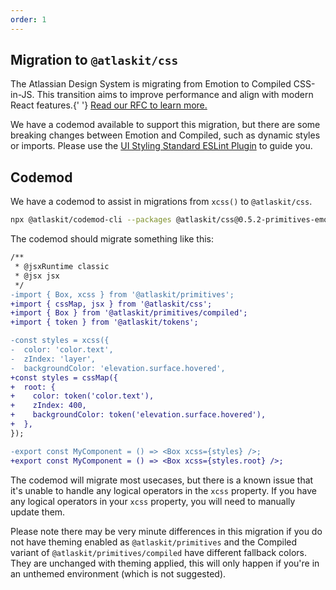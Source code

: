 ```yaml
---
order: 1
---
```



## Migration to `@atlaskit/css`

<SectionMessage title="Migration from Emotion to Compiled" appearance="discovery">
	<p>
		The Atlassian Design System is migrating from Emotion to Compiled CSS-in-JS. This transition
		aims to improve performance and align with modern React features.{' '}
		<a href="https://community.developer.atlassian.com/t/rfc-73-migrating-our-components-to-compiled-css-in-js/85953">
			Read our RFC to learn more.
		</a>
	</p>
</SectionMessage>

We have a codemod available to support this migration, but there are some breaking changes between
Emotion and Compiled, such as dynamic styles or imports. Please use the
[UI Styling Standard ESLint Plugin](/components/eslint-plugin-ui-styling-standard/) to guide you.

## Codemod

We have a codemod to assist in migrations from `xcss()` to `@atlaskit/css`.

```sh
npx @atlaskit/codemod-cli --packages @atlaskit/css@0.5.2-primitives-emotion-to-compiled --parser tsx --extensions ts,tsx,js ./path/to/folder
```

The codemod should migrate something like this:

```diff
/**
 * @jsxRuntime classic
 * @jsx jsx
 */
-import { Box, xcss } from '@atlaskit/primitives';
+import { cssMap, jsx } from '@atlaskit/css';
+import { Box } from '@atlaskit/primitives/compiled';
+import { token } from '@atlaskit/tokens';

-const styles = xcss({
-  color: 'color.text',
-  zIndex: 'layer',
-  backgroundColor: 'elevation.surface.hovered',
+const styles = cssMap({
+  root: {
+    color: token('color.text'),
+    zIndex: 400,
+    backgroundColor: token('elevation.surface.hovered'),
+  },
});

-export const MyComponent = () => <Box xcss={styles} />;
+export const MyComponent = () => <Box xcss={styles.root} />;
```

The codemod will migrate most usecases, but there is a known issue that it's unable to handle any
logical operators in the `xcss` property. If you have any logical operators in your `xcss` property,
you will need to manually update them.

Please note there may be very minute differences in this migration if you do not have theming
enabled as `@atlaskit/primitives` and the Compiled variant of `@atlaskit/primitives/compiled` have
different fallback colors. They are unchanged with theming applied, this will only happen if you're
in an unthemed environment (which is not suggested).
